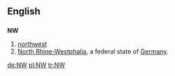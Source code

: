==English==
==={{abbreviation}}===
'''NW'''

# [[northwest]]
#[[North Rhine-Westphalia]], a federal state of [[Germany]].

[[de:NW]]
[[pl:NW]]
[[tr:NW]]